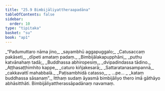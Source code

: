 ```yaml
---
title: "25.9 Bimbijāliyattheraapadāna"
tableOfContents: false
sidebar:
  order: 10
type: "tipitaka"
basket: "su"
book: "ap1"
---
```



<DynamicBreadcrumb />

<Division number="30" book="ap1">

<Paragraph number="3079" type="verses" book="ap1">
_“Padumuttaro nāma jino,_  
_sayambhū aggapuggalo;_  
_Catusaccaṃ pakāseti,_  
_dīpeti amataṃ padaṃ._  

</Paragraph>

</Division>
<Division number="31" book="ap1">

<Paragraph number="3080" type="verses" book="ap1">
_Bimbijālakapupphāni,_  
_puthu katvānahaṃ tadā;_  
_Buddhassa abhiropesiṃ,_  
_dvipadindassa tādino._  

</Paragraph>

</Division>
<Division number="32" book="ap1">

<Paragraph number="3081" type="verses" book="ap1">
_Aṭṭhasaṭṭhimhito kappe,_  
_caturo kiñjakesarā;_  
_Sattaratanasampannā,_  
_cakkavattī mahabbalā._  

</Paragraph>

</Division>
<Division number="33" book="ap1">

<Paragraph number="3082" type="verses" book="ap1">
_Paṭisambhidā catasso,_  
_ …pe… _  
_kataṃ buddhassa sāsanaṃ”._  

</Paragraph>

<Paragraph number="3083" book="ap1">
Itthaṃ sudaṃ āyasmā bimbijāliyo thero imā gāthāyo abhāsitthāti.

</Paragraph>
</Division>

<Paragraph number="3084" type="center" book="ap1">
Bimbijāliyattherassāpadānaṃ navamaṃ.
</Paragraph>